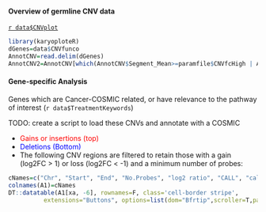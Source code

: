 #### Overview of germline CNV data

[`r data$CNVplot`](Overview of tumour copy number profile)

```r
library(karyoploteR)
dGenes=data$CNVfunco
AnnotCNV=read.delim(dGenes)
AnnotCNV2=AnnotCNV[which(AnnotCNV$Segment_Mean>=paramfile$CNVfcHigh | AnnotCNV$Segment_Mean<=paramfile$CNVfcLow), ]
```

#### Gene-specific Analysis

Genes which are Cancer-COSMIC related, or have relevance to the pathway of interest (`r data$TreatmentKeywords`)

TODO: create a script to load these CNVs and annotate with a COSMIC

* <span style="color: red;"> Gains or insertions (top) </span>
* <span style="color: blue;"> Deletions (Bottom) </span>
* The following CNV regions are filtered to retain those with a gain (log2FC > 1) or loss (log2FC < -1) and a minimum number of probes:

```r
cNames=c("Chr", "Start", "End", "No.Probes", "log2 ratio", "CALL", "call", "Genes")
colnames(A1)=cNames
DT::datatable(A1[xa, -6], rownames=F, class='cell-border stripe',
          extensions="Buttons", options=list(dom="Bfrtip",scroller=T,pageLength = 15, buttons=c('csv', 'excel')))

```